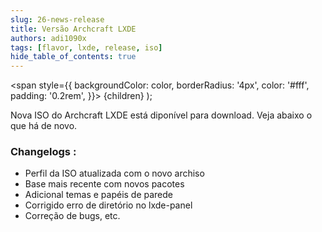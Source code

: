 ```yaml
---
slug: 26-news-release
title: Versão Archcraft LXDE
authors: adi1090x
tags: [flavor, lxde, release, iso]
hide_table_of_contents: true
---
```


<!-- Badges -->
  <span
    style={{
      backgroundColor: color,
      borderRadius: '4px',
      color: '#fff',
      padding: '0.2rem',
    }}>
    {children}
  </span>
);

Nova ISO do Archcraft LXDE está diponível para download. Veja abaixo o que há de novo.

<!--truncate-->

### Changelogs :
- Perfil da ISO atualizada com o novo archiso
- Base mais recente com novos pacotes
- Adicional temas e papéis de parede
- Corrigido erro de diretório no lxde-panel
- Correção de bugs, etc.
